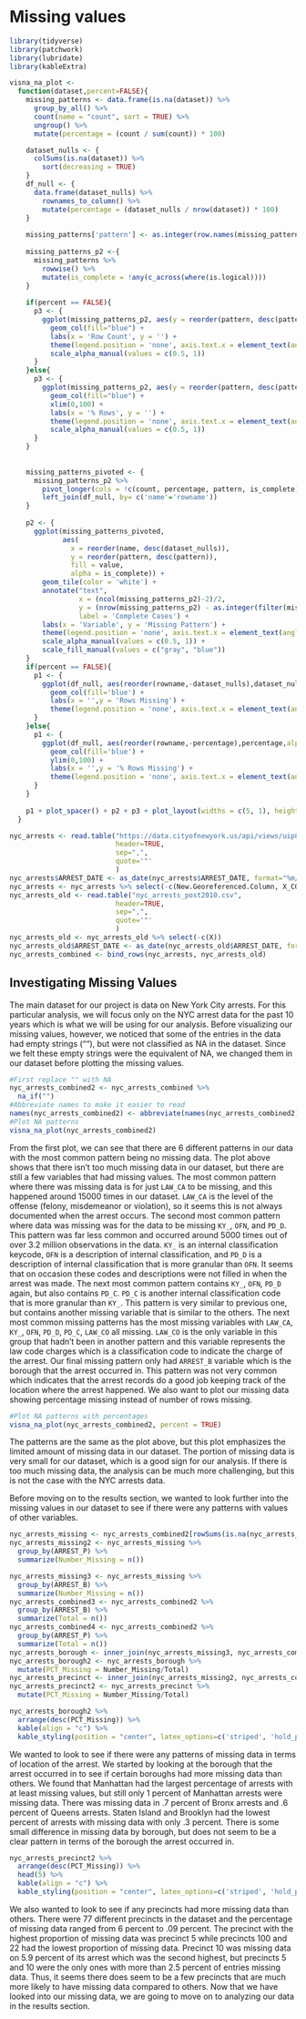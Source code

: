 # Missing values

```r
library(tidyverse)
library(patchwork)
library(lubridate)
library(kableExtra)
```

```r
visna_na_plot <-
  function(dataset,percent=FALSE){
    missing_patterns <- data.frame(is.na(dataset)) %>%
      group_by_all() %>%
      count(name = "count", sort = TRUE) %>%
      ungroup() %>%
      mutate(percentage = (count / sum(count)) * 100)

    dataset_nulls <- {
      colSums(is.na(dataset)) %>%
        sort(decreasing = TRUE)
    }
    df_null <- {
      data.frame(dataset_nulls) %>%
        rownames_to_column() %>%
        mutate(percentage = (dataset_nulls / nrow(dataset)) * 100)
    }
    
    missing_patterns['pattern'] <- as.integer(row.names(missing_patterns))
    
    missing_patterns_p2 <-{
      missing_patterns %>%
        rowwise() %>%
        mutate(is_complete = !any(c_across(where(is.logical))))
    }
    
    if(percent == FALSE){
      p3 <- {
        ggplot(missing_patterns_p2, aes(y = reorder(pattern, desc(pattern)), x = count, alpha = is_complete)) + 
          geom_col(fill="blue") +
          labs(x = 'Row Count', y = '') +
          theme(legend.position = 'none', axis.text.x = element_text(angle=90, hjust = 1)) +
          scale_alpha_manual(values = c(0.5, 1))
      }
    }else{
      p3 <- {
        ggplot(missing_patterns_p2, aes(y = reorder(pattern, desc(pattern)), x = percentage, alpha = is_complete)) + 
          geom_col(fill="blue") +
          xlim(0,100) +
          labs(x = '% Rows', y = '') +
          theme(legend.position = 'none', axis.text.x = element_text(angle=90, hjust = 1)) +
          scale_alpha_manual(values = c(0.5, 1))
      }
    }
    
    
    missing_patterns_pivoted <- {
      missing_patterns_p2 %>%
        pivot_longer(cols = !c(count, percentage, pattern, is_complete)) %>%
        left_join(df_null, by= c('name'='rowname'))
    }
    
    p2 <- {
      ggplot(missing_patterns_pivoted,
             aes(
               x = reorder(name, desc(dataset_nulls)),
               y = reorder(pattern, desc(pattern)),
               fill = value,
               alpha = is_complete)) +
        geom_tile(color = 'white') +
        annotate("text",
                 x = (ncol(missing_patterns_p2)-2)/2,
                 y = (nrow(missing_patterns_p2) - as.integer(filter(missing_patterns_p2, is_complete)['pattern'][[1]]) + 1),
                 label = 'Complete Cases') +
        labs(x = 'Variable', y = 'Missing Pattern') +
        theme(legend.position = 'none', axis.text.x = element_text(angle=90, hjust = 1)) +
        scale_alpha_manual(values = c(0.5, 1)) +
        scale_fill_manual(values = c("gray", "blue"))
    }
    if(percent == FALSE){
      p1 <- {
        ggplot(df_null, aes(reorder(rowname,-dataset_nulls),dataset_nulls,alpha = 0.5)) +
          geom_col(fill='blue') +
          labs(x = '',y = 'Rows Missing') +
          theme(legend.position = 'none', axis.text.x = element_text(angle=90, hjust = 1))
      }
    }else{
      p1 <- {
        ggplot(df_null, aes(reorder(rowname,-percentage),percentage,alpha = 0.5)) +
          geom_col(fill='blue') +
          ylim(0,100) +
          labs(x = '',y = '% Rows Missing') +
          theme(legend.position = 'none', axis.text.x = element_text(angle=90, hjust = 1))
      }
    }
    
    p1 + plot_spacer() + p2 + p3 + plot_layout(widths = c(5, 1), heights = c(1, 5))
  }
```


```r
nyc_arrests <- read.table("https://data.cityofnewyork.us/api/views/uip8-fykc/rows.csv?accessType=DOWNLOAD",
                          header=TRUE,
                          sep=",",
                          quote='"'
                          )
nyc_arrests$ARREST_DATE <- as_date(nyc_arrests$ARREST_DATE, format="%m/%d/%Y")
nyc_arrests <- nyc_arrests %>% select(-c(New.Georeferenced.Column, X_COORD_CD, Y_COORD_CD))
nyc_arrests_old <- read.table("nyc_arrests_post2010.csv",
                          header=TRUE,
                          sep=",",
                          quote='"'
                          )
nyc_arrests_old <- nyc_arrests_old %>% select(-c(X))
nyc_arrests_old$ARREST_DATE <- as_date(nyc_arrests_old$ARREST_DATE, format="%Y-%m-%d")
nyc_arrests_combined <- bind_rows(nyc_arrests, nyc_arrests_old)
```


## Investigating Missing Values

The main dataset for our project is data on New York City arrests. For this particular analysis, we will focus only on the NYC arrest data for the past 10 years which is what we will be using for our analysis. Before visualizing our missing values, however, we noticed that some of the entries in the data had empty strings (""), but were not classified as NA in the dataset. Since we felt these empty strings were the equivalent of NA, we changed them in our dataset before plotting the missing values.

```r
#First replace "" with NA
nyc_arrests_combined2 <- nyc_arrests_combined %>%
  na_if("")
#Abbreviate names to make it easier to read
names(nyc_arrests_combined2) <- abbreviate(names(nyc_arrests_combined2),minlength=3)
#Plot NA patterns
visna_na_plot(nyc_arrests_combined2)
```

From the first plot, we can see that there are 6 different patterns in our data with the most common pattern being no missing data. The plot above shows that there isn't too much missing data in our dataset, but there are still a few variables that had missing values. The most common pattern where there was missing data is for just `LAW_CA` to be missing, and this happened around 15000 times in our dataset. `LAW_CA` is the level of the offense (felony, misdemeanor or violation), so it seems this is not always documented when the arrest occurs. The second most common pattern where data was missing was for the data to be missing `KY_`, `OFN`, and `PD_D`. This pattern was far less common and occurred around 5000 times out of over 3.2 million observations in the data. `KY_` is an internal classification keycode,  `OFN` is a description of internal classification, and `PD_D` is a description of internal classification that is more granular than `OFN`. It seems that on occasion these codes and descriptions were not filled in when the arrest was made. The next most common pattern contains `KY_`, `OFN`, `PD_D` again, but also contains `PD_C`. `PD_C` is another internal classification code that is more granular than `KY_`. This pattern is very similar to previous one, but contains another missing variable that is similar to the others. The next most common missing patterns has the most missing variables with `LAW_CA`, `KY_`, `OFN`, `PD_D`, `PD_C`, `LAW_CO` all missing. `LAW_CO` is the only variable in this group that hadn't been in another pattern and this variable represents the law code charges which is a classification code to indicate the charge of the arrest. Our final missing pattern only had `ARREST_B` variable which is the borough that the arrest occurred in. This pattern was not very common which indicates that the arrest records do a good job keeping track of the location where the arrest happened. We also want to plot our missing data showing percentage missing instead of number of rows missing.

```r
#Plot NA patterns with percentages
visna_na_plot(nyc_arrests_combined2, percent = TRUE)
```

The patterns are the same as the plot above, but this plot emphasizes the limited amount of missing data in our dataset. The portion of missing data is very small for our dataset, which is a good sign for our analysis. If there is too much missing data, the analysis can be much more challenging, but this is not the case with the NYC arrests data.

Before moving on to the results section, we wanted to look further into the missing values in our dataset to see if there were any patterns with values of other variables. 

```r
nyc_arrests_missing <- nyc_arrests_combined2[rowSums(is.na(nyc_arrests_combined2)) > 0,]
nyc_arrests_missing2 <- nyc_arrests_missing %>%
  group_by(ARREST_P) %>%
  summarize(Number_Missing = n())

nyc_arrests_missing3 <- nyc_arrests_missing %>%
  group_by(ARREST_B) %>%
  summarize(Number_Missing = n())
nyc_arrests_combined3 <- nyc_arrests_combined2 %>%
  group_by(ARREST_B) %>%
  summarize(Total = n())
nyc_arrests_combined4 <- nyc_arrests_combined2 %>%
  group_by(ARREST_P) %>%
  summarize(Total = n())
nyc_arrests_borough <- inner_join(nyc_arrests_missing3, nyc_arrests_combined3, by = "ARREST_B")
nyc_arrests_borough2 <- nyc_arrests_borough %>%
  mutate(PCT_Missing = Number_Missing/Total)
nyc_arrests_precinct <- inner_join(nyc_arrests_missing2, nyc_arrests_combined4, by = "ARREST_P")
nyc_arrests_precinct2 <- nyc_arrests_precinct %>%
  mutate(PCT_Missing = Number_Missing/Total)

nyc_arrests_borough2 %>%
  arrange(desc(PCT_Missing)) %>%
  kable(align = "c") %>%
  kable_styling(position = "center", latex_options=c('striped', 'hold_position'))


```

We wanted to look to see if there were any patterns of missing data in terms of location of the arrest. We started by looking at the borough that the arrest occurred in to see if certain boroughs had more missing data than others. We found that Manhattan had the largest percentage of arrests with at least missing values, but still only 1 percent of Manhattan arrests were missing data. There was missing data in .7 percent of Bronx arrests and .6 percent of Queens arrests. Staten Island and Brooklyn had the lowest percent of arrests with missing data with only .3 percent. There is some small difference in missing data by borough, but does not seem to be a clear pattern in terms of the borough the arrest occurred in.

```r
nyc_arrests_precinct2 %>%
  arrange(desc(PCT_Missing)) %>%
  head(5) %>%
  kable(align = "c") %>%
  kable_styling(position = "center", latex_options=c('striped', 'hold_position'))
```

We also wanted to look to see if any precincts had more missing data than others. There were 77 different precincts in the dataset and the percentage of missing data ranged from 6 percent to .09 percent. The precinct with the highest proportion of missing data was precinct 5 while precincts 100 and 22 had the lowest proportion of missing data. Precinct 10 was missing data on 5.9 percent of its arrest which was the second highest, but precincts 5 and 10 were the only ones with more than 2.5 percent of entries missing data. Thus, it seems there does seem to be a few precincts that are much more likely to have missing data compared to others. Now that we have looked into our missing data, we are going to move on to analyzing our data in the results section.